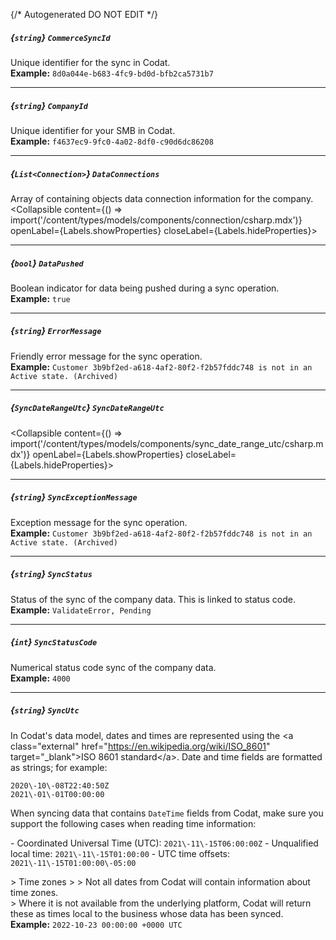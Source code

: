{/* Autogenerated DO NOT EDIT  */}

##### *{`string`}* `CommerceSyncId`
Unique identifier for the sync in Codat.
<br/>
**Example:** `8d0a044e-b683-4fc9-bd0d-bfb2ca5731b7`

---
##### *{`string`}* `CompanyId`
Unique identifier for your SMB in Codat.
<br/>
**Example:** `f4637ec9-9fc0-4a02-8df0-c90d6dc86208`

---
##### *{`List<Connection>`}* `DataConnections`
Array of containing objects data connection information for the company.
<Collapsible content={() => import('/content/types/models/components/connection/csharp.mdx')} openLabel={Labels.showProperties} closeLabel={Labels.hideProperties}>
</Collapsible>

---
##### *{`bool`}* `DataPushed`
Boolean indicator for data being pushed during a sync operation.
<br/>
**Example:** `true`

---
##### *{`string`}* `ErrorMessage`
Friendly error message for the sync operation.
<br/>
**Example:** `Customer 3b9bf2ed-a618-4af2-80f2-f2b57fddc748 is not in an Active state. (Archived)`

---
##### *{`SyncDateRangeUtc`}* `SyncDateRangeUtc`
<Collapsible content={() => import('/content/types/models/components/sync_date_range_utc/csharp.mdx')} openLabel={Labels.showProperties} closeLabel={Labels.hideProperties}>
</Collapsible>

---
##### *{`string`}* `SyncExceptionMessage`
Exception message for the sync operation.
<br/>
**Example:** `Customer 3b9bf2ed-a618-4af2-80f2-f2b57fddc748 is not in an Active state. (Archived)`

---
##### *{`string`}* `SyncStatus`
Status of the sync of the company data. This is linked to status code.
<br/>
**Example:** `ValidateError, Pending`

---
##### *{`int`}* `SyncStatusCode`
Numerical status code sync of the company data.
<br/>
**Example:** `4000`

---
##### *{`string`}* `SyncUtc`
In Codat's data model, dates and times are represented using the \<a class\="external" href\="https://en.wikipedia.org/wiki/ISO_8601" target\="_blank"\>ISO 8601 standard\</a\>. Date and time fields are formatted as strings; for example:

```
2020\-10\-08T22:40:50Z
2021\-01\-01T00:00:00
```



When syncing data that contains `DateTime` fields from Codat, make sure you support the following cases when reading time information:

\- Coordinated Universal Time (UTC): `2021\-11\-15T06:00:00Z`
\- Unqualified local time: `2021\-11\-15T01:00:00`
\- UTC time offsets: `2021\-11\-15T01:00:00\-05:00`

\> Time zones
\> 
\> Not all dates from Codat will contain information about time zones.  
\> Where it is not available from the underlying platform, Codat will return these as times local to the business whose data has been synced.
<br/>
**Example:** `2022-10-23 00:00:00 +0000 UTC`


